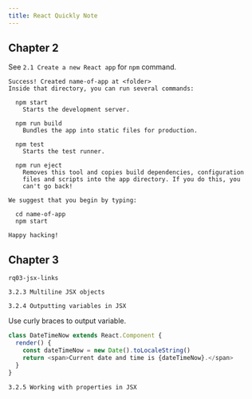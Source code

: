 ```yaml
---
title: React Quickly Note
---
```


## Chapter 2

See `2.1 Create a new React app` for `npm` command.

```
Success! Created name-of-app at <folder>
Inside that directory, you can run several commands:
 
  npm start
    Starts the development server.
 
  npm run build
    Bundles the app into static files for production.
 
  npm test
    Starts the test runner.
 
  npm run eject
    Removes this tool and copies build dependencies, configuration
    files and scripts into the app directory. If you do this, you
    can't go back!
 
We suggest that you begin by typing:
 
  cd name-of-app
  npm start
 
Happy hacking!
```

## Chapter 3

`rq03-jsx-links`

`3.2.3 Multiline JSX objects`

`3.2.4 Outputting variables in JSX`

Use curly braces to output variable.
```js
class DateTimeNow extends React.Component {
  render() {
    const dateTimeNow = new Date().toLocaleString()
    return <span>Current date and time is {dateTimeNow}.</span>
  }
}
```

`3.2.5 Working with properties in JSX`
